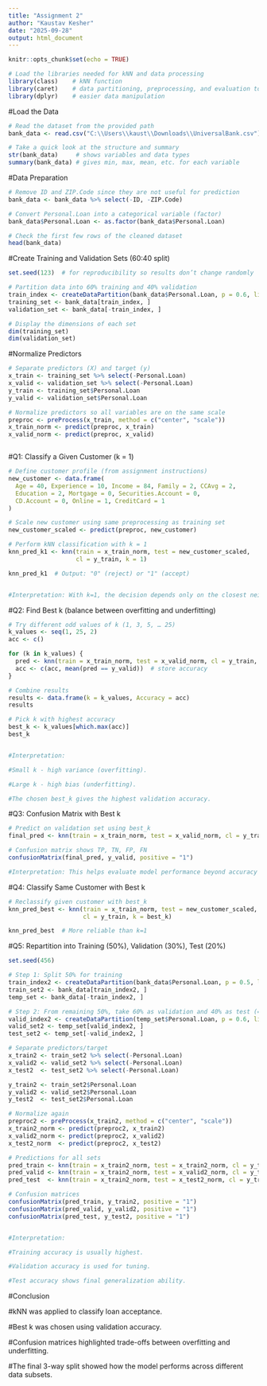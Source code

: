 ---
title: "Assignment 2"
author: "Kaustav Kesher"
date: "2025-09-28"
output: html_document
---

```{r setup, include=FALSE}
knitr::opts_chunk$set(echo = TRUE)
```

```{r}
# Load the libraries needed for kNN and data processing
library(class)    # kNN function
library(caret)    # data partitioning, preprocessing, and evaluation tools
library(dplyr)    # easier data manipulation
```


#Load the Data

```{r}
# Read the dataset from the provided path
bank_data <- read.csv("C:\\Users\\kaust\\Downloads\\UniversalBank.csv")

# Take a quick look at the structure and summary
str(bank_data)     # shows variables and data types
summary(bank_data) # gives min, max, mean, etc. for each variable

```
#Data Preparation
```{r}
# Remove ID and ZIP.Code since they are not useful for prediction
bank_data <- bank_data %>% select(-ID, -ZIP.Code)

# Convert Personal.Loan into a categorical variable (factor)
bank_data$Personal.Loan <- as.factor(bank_data$Personal.Loan)

# Check the first few rows of the cleaned dataset
head(bank_data)

```
#Create Training and Validation Sets (60:40 split)
```{r}
set.seed(123)  # for reproducibility so results don’t change randomly

# Partition data into 60% training and 40% validation
train_index <- createDataPartition(bank_data$Personal.Loan, p = 0.6, list = FALSE)
training_set <- bank_data[train_index, ]
validation_set <- bank_data[-train_index, ]

# Display the dimensions of each set
dim(training_set)
dim(validation_set)

```
#Normalize Predictors
```{r}
# Separate predictors (X) and target (y)
x_train <- training_set %>% select(-Personal.Loan)
x_valid <- validation_set %>% select(-Personal.Loan)
y_train <- training_set$Personal.Loan
y_valid <- validation_set$Personal.Loan

# Normalize predictors so all variables are on the same scale
preproc <- preProcess(x_train, method = c("center", "scale"))
x_train_norm <- predict(preproc, x_train)
x_valid_norm <- predict(preproc, x_valid)



```

#Q1: Classify a Given Customer (k = 1)
```{r}
# Define customer profile (from assignment instructions)
new_customer <- data.frame(
  Age = 40, Experience = 10, Income = 84, Family = 2, CCAvg = 2,
  Education = 2, Mortgage = 0, Securities.Account = 0,
  CD.Account = 0, Online = 1, CreditCard = 1
)

# Scale new customer using same preprocessing as training set
new_customer_scaled <- predict(preproc, new_customer)

# Perform kNN classification with k = 1
knn_pred_k1 <- knn(train = x_train_norm, test = new_customer_scaled,
                   cl = y_train, k = 1)

knn_pred_k1  # Output: "0" (reject) or "1" (accept)


#Interpretation: With k=1, the decision depends only on the closest neighbor, which can be noisy.

```



#Q2: Find Best k (balance between overfitting and underfitting)

```{r}
# Try different odd values of k (1, 3, 5, … 25)
k_values <- seq(1, 25, 2)
acc <- c()

for (k in k_values) {
  pred <- knn(train = x_train_norm, test = x_valid_norm, cl = y_train, k = k)
  acc <- c(acc, mean(pred == y_valid))  # store accuracy
}

# Combine results
results <- data.frame(k = k_values, Accuracy = acc)
results

# Pick k with highest accuracy
best_k <- k_values[which.max(acc)]
best_k


#Interpretation:

#Small k - high variance (overfitting).

#Large k - high bias (underfitting).

#The chosen best_k gives the highest validation accuracy.

```
#Q3: Confusion Matrix with Best k
```{r}
# Predict on validation set using best_k
final_pred <- knn(train = x_train_norm, test = x_valid_norm, cl = y_train, k = best_k)

# Confusion matrix shows TP, TN, FP, FN
confusionMatrix(final_pred, y_valid, positive = "1")

#Interpretation: This helps evaluate model performance beyond accuracy (sensitivity, specificity).

```

#Q4: Classify Same Customer with Best k
```{r}
# Reclassify given customer with best_k
knn_pred_best <- knn(train = x_train_norm, test = new_customer_scaled,
                     cl = y_train, k = best_k)

knn_pred_best  # More reliable than k=1

```


#Q5: Repartition into Training (50%), Validation (30%), Test (20%)

```{r}
set.seed(456)

# Step 1: Split 50% for training
train_index2 <- createDataPartition(bank_data$Personal.Loan, p = 0.5, list = FALSE)
train_set2 <- bank_data[train_index2, ]
temp_set <- bank_data[-train_index2, ]

# Step 2: From remaining 50%, take 60% as validation and 40% as test (=> 30% + 20%)
valid_index2 <- createDataPartition(temp_set$Personal.Loan, p = 0.6, list = FALSE)
valid_set2 <- temp_set[valid_index2, ]
test_set2 <- temp_set[-valid_index2, ]

# Separate predictors/target
x_train2 <- train_set2 %>% select(-Personal.Loan)
x_valid2 <- valid_set2 %>% select(-Personal.Loan)
x_test2  <- test_set2 %>% select(-Personal.Loan)

y_train2 <- train_set2$Personal.Loan
y_valid2 <- valid_set2$Personal.Loan
y_test2  <- test_set2$Personal.Loan

# Normalize again
preproc2 <- preProcess(x_train2, method = c("center", "scale"))
x_train2_norm <- predict(preproc2, x_train2)
x_valid2_norm <- predict(preproc2, x_valid2)
x_test2_norm  <- predict(preproc2, x_test2)

# Predictions for all sets
pred_train <- knn(train = x_train2_norm, test = x_train2_norm, cl = y_train2, k = best_k)
pred_valid <- knn(train = x_train2_norm, test = x_valid2_norm, cl = y_train2, k = best_k)
pred_test  <- knn(train = x_train2_norm, test = x_test2_norm, cl = y_train2, k = best_k)

# Confusion matrices
confusionMatrix(pred_train, y_train2, positive = "1")
confusionMatrix(pred_valid, y_valid2, positive = "1")
confusionMatrix(pred_test, y_test2, positive = "1")


#Interpretation:

#Training accuracy is usually highest.

#Validation accuracy is used for tuning.

#Test accuracy shows final generalization ability.
```


#Conclusion

#kNN was applied to classify loan acceptance.

#Best k was chosen using validation accuracy.

#Confusion matrices highlighted trade-offs between overfitting and underfitting.

#The final 3-way split showed how the model performs across different data subsets.




